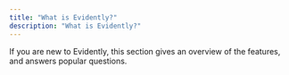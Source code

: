 ```yaml
---
title: "What is Evidently?"
description: "What is Evidently?"
---
```


If you are new to Evidently, this section gives an overview of the features, and answers popular questions.